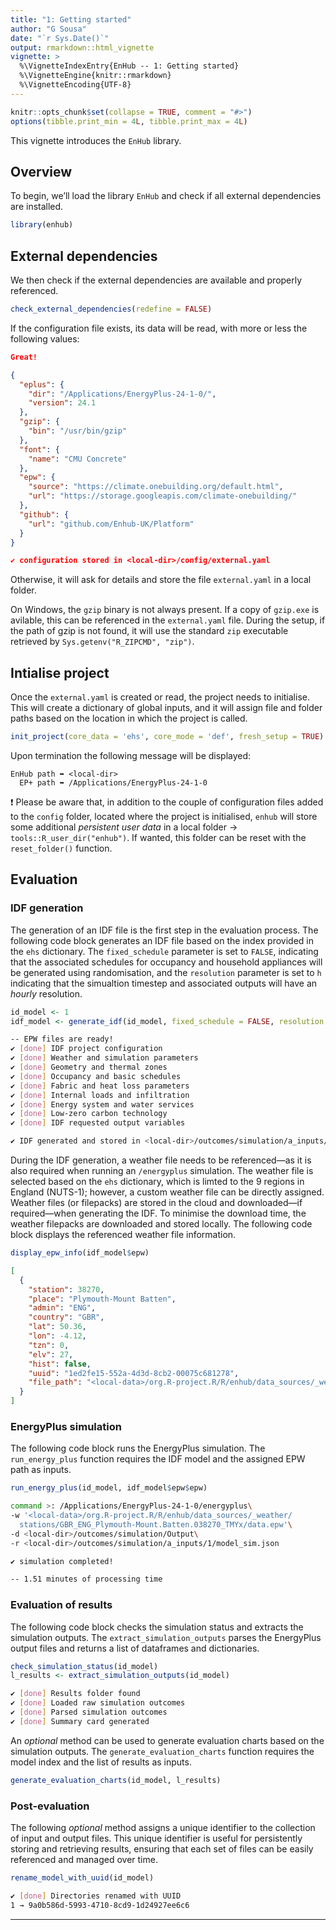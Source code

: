 ```yaml
---
title: "1: Getting started"
author: "G Sousa"
date: "`r Sys.Date()`"
output: rmarkdown::html_vignette
vignette: >
  %\VignetteIndexEntry{EnHub -- 1: Getting started}
  %\VignetteEngine{knitr::rmarkdown}
  %\VignetteEncoding{UTF-8}
---
```


```r
knitr::opts_chunk$set(collapse = TRUE, comment = "#>")
options(tibble.print_min = 4L, tibble.print_max = 4L)
```

This vignette introduces the `EnHub` library.


## Overview

To begin, we'll load the library `EnHub` and check if all external dependencies are installed.

```r
library(enhub)
```

## External dependencies

We then check if the external dependencies are available and properly referenced.

```r
check_external_dependencies(redefine = FALSE)
```

If the configuration file exists, its data will be read, with more or less the following values:

```json
Great!

{
  "eplus": {
    "dir": "/Applications/EnergyPlus-24-1-0/",
    "version": 24.1
  },
  "gzip": {
    "bin": "/usr/bin/gzip"
  },
  "font": {
    "name": "CMU Concrete"
  },
  "epw": {
    "source": "https://climate.onebuilding.org/default.html",
    "url": "https://storage.googleapis.com/climate-onebuilding/"
  },
  "github": {
    "url": "github.com/Enhub-UK/Platform"
  }
}

✔ configuration stored in <local-dir>/config/external.yaml

```

Otherwise, it will ask for details and store the file `external.yaml` in a local folder.


On Windows, the `gzip` binary is not always present. If a copy of `gzip.exe` is avilable, this can be referenced in the `external.yaml` file. During the setup, if the path of gzip is not found, it will use the standard `zip` executable retrieved by `Sys.getenv("R_ZIPCMD", "zip")`.


## Intialise project

Once the `external.yaml` is created or read, the project needs to initialise. This will create a dictionary of global inputs, and it will assign file and folder paths based on the location in which the project is called.

```r
init_project(core_data = 'ehs', core_mode = 'def', fresh_setup = TRUE)
```

Upon termination the following message will be displayed:
```
EnHub path ➥ <local-dir>
  EP+ path ➥ /Applications/EnergyPlus-24-1-0
```

❗️ Please be aware that, in addition to the couple of configuration files added to the `config` folder, located where the project is initialised, `enhub` will store some additional *persistent user data* in a local folder → `tools::R_user_dir("enhub")`. If wanted, this folder can be reset with the `reset_folder()` function.






## Evaluation

### IDF generation

The generation of an IDF file is the first step in the evaluation process. The following code block generates an IDF file based on the index provided in the `ehs` dictionary. The `fixed_schedule` parameter is set to `FALSE`, indicating that the associated schedules for occupancy and household appliances will be generated using randomisation, and the `resolution` parameter is set to `h` indicating that the simualtion timestep and associated outputs will have an *hourly* resolution.

```r
id_model <- 1
idf_model <- generate_idf(id_model, fixed_schedule = FALSE, resolution = 'h')

```

```sh
-- EPW files are ready!
✔ [done] IDF project configuration
✔ [done] Weather and simulation parameters
✔ [done] Geometry and thermal zones
✔ [done] Occupancy and basic schedules
✔ [done] Fabric and heat loss parameters
✔ [done] Internal loads and infiltration
✔ [done] Energy system and water services
✔ [done] Low-zero carbon technology
✔ [done] IDF requested output variables

✔ IDF generated and stored in <local-dir>/outcomes/simulation/a_inputs/1
```

During the IDF generation, a weather file needs to be referenced---as it is also required when running an `/energyplus` simulation. The weather file is selected based on the `ehs` dictionary, which is limted to the 9 regions in England (NUTS-1); however, a custom weather file can be directly assigned. Weather files (or filepacks) are stored in the cloud and downloaded---if required---when generating the IDF. To minimise the download time, the weather filepacks are downloaded and stored locally. The following code block displays the referenced weather file information.

```r
display_epw_info(idf_model$epw)
```

```json
[
  {
    "station": 38270,
    "place": "Plymouth-Mount Batten",
    "admin": "ENG",
    "country": "GBR",
    "lat": 50.36,
    "lon": -4.12,
    "tzn": 0,
    "elv": 27,
    "hist": false,
    "uuid": "1ed2fe15-552a-4d3d-8cb2-00075c681278",
    "file_path": "<local-data>/org.R-project.R/R/enhub/data_sources/_weather/stations/GBR_ENG_Plymouth-Mount.Batten.038270_TMYx/data.epw"
  }
]
```

### EnergyPlus simulation

The following code block runs the EnergyPlus simulation. The `run_energy_plus` function requires the IDF model and the assigned EPW path as inputs.

```r
run_energy_plus(id_model, idf_model$epw$epw)
```

```sh
command >: /Applications/EnergyPlus-24-1-0/energyplus\
-w '<local-data>/org.R-project.R/R/enhub/data_sources/_weather/
  stations/GBR_ENG_Plymouth-Mount.Batten.038270_TMYx/data.epw'\
-d <local-dir>/outcomes/simulation/Output\
-r <local-dir>/outcomes/simulation/a_inputs/1/model_sim.json

✔ simulation completed!

-- 1.51 minutes of processing time
```

### Evaluation of results

The following code block checks the simulation status and extracts the simulation outputs. The `extract_simulation_outputs` parses the EnergyPlus output files and returns a list of dataframes and dictionaries.

```r
check_simulation_status(id_model)
l_results <- extract_simulation_outputs(id_model)
```

```sh
✔ [done] Results folder found
✔ [done] Loaded raw simulation outcomes
✔ [done] Parsed simulation outcomes
✔ [done] Summary card generated
```

An *optional* method can be used to generate evaluation charts based on the simulation outputs. The `generate_evaluation_charts` function requires the model index and the list of results as inputs.

```r
generate_evaluation_charts(id_model, l_results)
```

### Post-evaluation

The following *optional* method assigns a unique identifier to the collection of input and output files. This unique identifier is useful for persistently storing and retrieving results, ensuring that each set of files can be easily referenced and managed over time.

```r
rename_model_with_uuid(id_model)
```

```sh
✔ [done] Directories renamed with UUID
1 → 9a0b586d-5993-4710-8cd9-1d24927ee6c6
```

***
